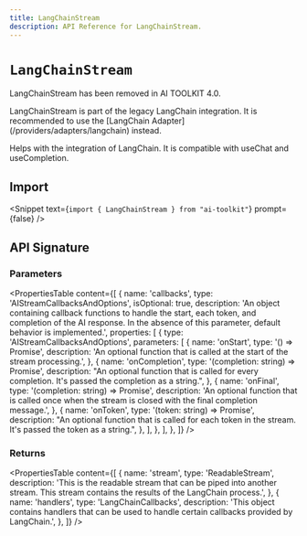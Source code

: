 ```yaml
---
title: LangChainStream
description: API Reference for LangChainStream.
---
```


# `LangChainStream`

<Note type="warning">LangChainStream has been removed in AI TOOLKIT 4.0.</Note>

<Note type="warning">
  LangChainStream is part of the legacy LangChain integration. It is recommended
  to use the [LangChain Adapter](/providers/adapters/langchain) instead.
</Note>

Helps with the integration of LangChain. It is compatible with useChat and useCompletion.

## Import

<Snippet text={`import { LangChainStream } from "ai-toolkit"`} prompt={false} />

## API Signature

### Parameters

<PropertiesTable
  content={[
    {
      name: 'callbacks',
      type: 'AIStreamCallbacksAndOptions',
      isOptional: true,
      description:
        'An object containing callback functions to handle the start, each token, and completion of the AI response. In the absence of this parameter, default behavior is implemented.',
      properties: [
        {
          type: 'AIStreamCallbacksAndOptions',
          parameters: [
            {
              name: 'onStart',
              type: '() => Promise<void>',
              description:
                'An optional function that is called at the start of the stream processing.',
            },
            {
              name: 'onCompletion',
              type: '(completion: string) => Promise<void>',
              description:
                "An optional function that is called for every completion. It's passed the completion as a string.",
            },
            {
              name: 'onFinal',
              type: '(completion: string) => Promise<void>',
              description:
                'An optional function that is called once when the stream is closed with the final completion message.',
            },
            {
              name: 'onToken',
              type: '(token: string) => Promise<void>',
              description:
                "An optional function that is called for each token in the stream. It's passed the token as a string.",
            },
          ],
        },
      ],
    },
  ]}
/>

### Returns

<PropertiesTable
  content={[
    {
      name: 'stream',
      type: 'ReadableStream',
      description:
        'This is the readable stream that can be piped into another stream. This stream contains the results of the LangChain process.',
    },
    {
      name: 'handlers',
      type: 'LangChainCallbacks',
      description:
        'This object contains handlers that can be used to handle certain callbacks provided by LangChain.',
    },
  ]}
/>

